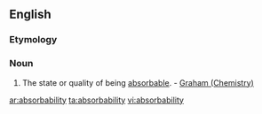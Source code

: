 ==English==

===Etymology===
{{suffix|absorb|ability}}
===Noun===
{{en-noun|absorbabilities}}

#The state or quality of being [[absorbable]]. - [[Graham (Chemistry)]]

[[ar:absorbability]]
[[ta:absorbability]]
[[vi:absorbability]]